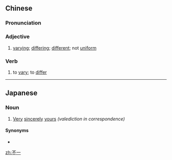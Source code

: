==Chinese==
{{zh-forms}}

===Pronunciation===
{{zh-pron
|m=bù一
|c=bat1 jat1
|cat=a,v
}}

===Adjective===
{{zh-adj}}

# [[varying]]; [[differing]]; [[different]]; not [[uniform]]

===Verb===
{{zh-verb}}

# to [[vary]]; to [[differ]]

----

==Japanese==
{{ja-kanjitab|ふ|いつ|yomi=o}}

===Noun===
{{ja-noun|ふいつ}}

# [[very|Very]] [[sincerely]] [[yours]] ''(valediction in correspondence)''

====Synonyms====
* {{l|ja|不乙}}

[[zh:不一]]